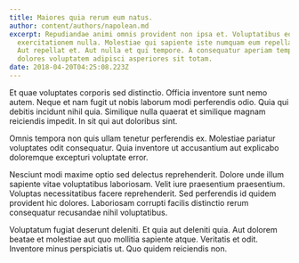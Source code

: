 ```yaml
---
title: Maiores quia rerum eum natus.
author: content/authors/napolean.md
excerpt: Repudiandae animi omnis provident non ipsa et. Voluptatibus eos
  exercitationem nulla. Molestiae qui sapiente iste numquam eum repellat est.
  Aut repellat et. Aut nulla et qui tempore. A consequatur aperiam temporibus
  dolores voluptatem adipisci asperiores sit totam.
date: 2018-04-20T04:25:08.223Z
---
```

Et quae voluptates corporis sed distinctio. Officia inventore sunt nemo autem. Neque et nam fugit ut nobis laborum modi perferendis odio. Quia qui debitis incidunt nihil quia. Similique nulla quaerat et similique magnam reiciendis impedit. In sit qui aut doloribus sint.
 Omnis tempora non quis ullam tenetur perferendis ex. Molestiae pariatur voluptates odit consequatur. Quia inventore ut accusantium aut explicabo doloremque excepturi voluptate error.
 Nesciunt modi maxime optio sed delectus reprehenderit. Dolore unde illum sapiente vitae voluptatibus laboriosam. Velit iure praesentium praesentium. Voluptas necessitatibus facere reprehenderit. Sed perferendis id quidem provident hic dolores. Laboriosam corrupti facilis distinctio rerum consequatur recusandae nihil voluptatibus.
 Voluptatum fugiat deserunt deleniti. Et quia aut deleniti quia. Aut dolorem beatae et molestiae aut quo mollitia sapiente atque. Veritatis et odit. Inventore minus perspiciatis ut. Quo quidem reiciendis non.